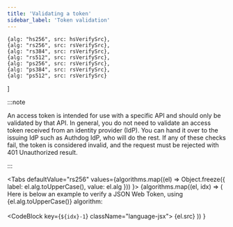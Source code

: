 ```yaml
---
title: 'Validating a token'
sidebar_label: 'Token validation'
---
```





    {alg: "hs256", src: hsVerifySrc},
    {alg: "rs256", src: rsVerifySrc},
    {alg: "rs384", src: rsVerifySrc},
    {alg: "rs512", src: rsVerifySrc},
    {alg: "ps256", src: rsVerifySrc},
    {alg: "ps384", src: rsVerifySrc},
    {alg: "ps512", src: rsVerifySrc}
]

:::note

An access token is intended for use with a specific API and should only be validated by that API. In general, you do not need to validate an access token received from an identity provider (IdP). You can hand it over to the issuing IdP such as Authdog IdP, who will do the rest.
If any of these checks fail, the token is considered invalid, and the request must be rejected with 401 Unauthorized result.

:::



<Tabs
  defaultValue="rs256"
  values={algorithms.map((el) => Object.freeze({
        label: el.alg.toUpperCase(),
        value: el.alg
    }))
  }>
  {algorithms.map((el, idx) => (
        <TabItem key={idx} value={el.alg}>
        Here is below an example to verify a JSON Web Token, using {el.alg.toUpperCase()} algorithm:
           <br /><br />
          <CodeBlock key={`${idx}-1`} className="language-jsx">
              {el.src}
          </CodeBlock>
        </TabItem>
      ))
    }
</Tabs>